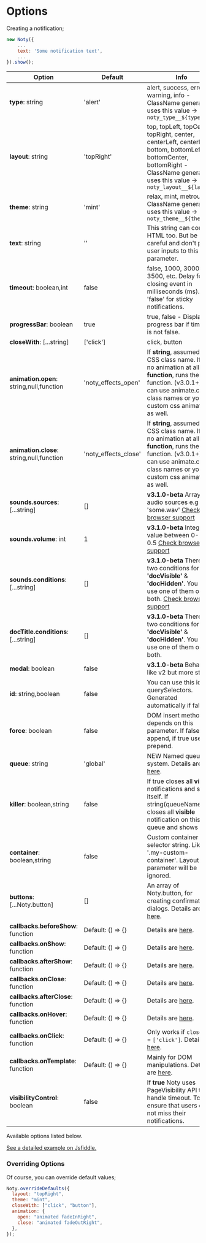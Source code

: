
# Options

Creating a notification;

```javascript
new Noty({
    ...
    text: 'Some notification text',
    ...
}).show();
```

| Option                                    | Default              | Info                                                                                                                                                                                                    |
| ----------------------------------------- | -------------------- | ------------------------------------------------------------------------------------------------------------------------------------------------------------------------------------------------------- |
| **type**: string                          | 'alert'              | alert, success, error, warning, info - ClassName generator uses this value → `noty_type__${type}`                                                                                                       |
| **layout**: string                        | 'topRight'           | top, topLeft, topCenter, topRight, center, centerLeft, centerRight, bottom, bottomLeft, bottomCenter, bottomRight - ClassName generator uses this value → `noty_layout__${layout}`                      |
| **theme**: string                         | 'mint'               | relax, mint, metroui - ClassName generator uses this value → `noty_theme__${theme}`                                                                                                                     |
| **text**: string                          | ''                   | This string can contain HTML too. But be careful and don't pass user inputs to this parameter.                                                                                                          |
| **timeout**: boolean,int                  | false                | false, 1000, 3000, 3500, etc. Delay for closing event in milliseconds (ms). Set 'false' for sticky notifications.                                                                                       |
| **progressBar**: boolean                  | true                 | true, false - Displays a progress bar if timeout is not false.                                                                                                                                          |
| **closeWith**: [...string]                | ['click']            | click, button                                                                                                                                                                                           |
| **animation.open**: string,null,function  | 'noty_effects_open'  | If **string**, assumed to be CSS class name. If **null**, no animation at all. If **function**, runs the function. (v3.0.1+) You can use animate.css class names or your custom css animations as well. |
| **animation.close**: string,null,function | 'noty_effects_close' | If **string**, assumed to be CSS class name. If **null**, no animation at all. If **function**, runs the function. (v3.0.1+) You can use animate.css class names or your custom css animations as well. |
| **sounds.sources**: [...string]           | []                   | **v3.1.0-beta** Array of audio sources e.g 'some.wav' [Check browser support](http://caniuse.com/#search=audio)                                                                                         |
| **sounds.volume**: int                    | 1                    | **v3.1.0-beta** Integer value between 0-1 e.g 0.5 [Check browser support](http://caniuse.com/#search=audio)                                                                                             |
| **sounds.conditions**: [...string]        | []                   | **v3.1.0-beta** There are two conditions for now: **'docVisible'** & **'docHidden'**. You can use one of them or both. [Check browser support](http://caniuse.com/#search=audio)                        |
| **docTitle.conditions**: [...string]      | []                   | **v3.1.0-beta** There are two conditions for now: **'docVisible'** & **'docHidden'**. You can use one of them or both.                                                                                  |
| **modal**: boolean                        | false                | **v3.1.0-beta** Behaves like v2 but more stable                                                                                                                                                         |
| **id**: string,boolean                    | false                | You can use this id with querySelectors. Generated automatically if false.                                                                                                                              |
| **force**: boolean                        | false                | DOM insert method depends on this parameter. If false uses append, if true uses prepend.                                                                                                                |
| **queue**: string                         | 'global'             | NEW Named queue system. Details are [here](api.md).                                                                                                                                                     |
| **killer**: boolean,string                | false                | If true closes all **visible** notifications and shows itself. If string(queueName) closes all **visible** notification on this queue and shows itself.                                                 |
| **container**: boolean,string             | false                | Custom container selector string. Like '.my-custom-container'. Layout parameter will be ignored.                                                                                                        |
| **buttons**: [...Noty.button]             | []                   | An array of Noty.button, for creating confirmation dialogs. Details are [here](confirm.md).                                                                                                             |
| **callbacks.beforeShow**: function        | Default: () => {}    | Details are [here](api.md).                                                                                                                                                                             |
| **callbacks.onShow**: function            | Default: () => {}    | Details are [here](api.md).                                                                                                                                                                             |
| **callbacks.afterShow**: function         | Default: () => {}    | Details are [here](api.md).                                                                                                                                                                             |
| **callbacks.onClose**: function           | Default: () => {}    | Details are [here](api.md).                                                                                                                                                                             |
| **callbacks.afterClose**: function        | Default: () => {}    | Details are [here](api.md).                                                                                                                                                                             |
| **callbacks.onHover**: function           | Default: () => {}    | Details are [here](api.md).                                                                                                                                                                             |
| **callbacks.onClick**: function           | Default: () => {}    | Only works if `closeWith` = `['click']`. Details are [here](api.md).                                                                                                                                    |
| **callbacks.onTemplate**: function        | Default: () => {}    | Mainly for DOM manipulations. Details are [here](api.md).                                                                                                                                               |
| **visibilityControl**: boolean            | false                | If **true** Noty uses PageVisibility API to handle timeout. To ensure that users do not miss their notifications.                                                                                       |

Available options listed below.

[See a detailed example on Jsfiddle.](https://jsfiddle.net/znyh891t/)

### Overriding Options

Of course, you can override default values;

```javascript
Noty.overrideDefaults({
  layout: "topRight",
  theme: "mint",
  closeWith: ["click", "button"],
  animation: {
    open: "animated fadeInRight",
    close: "animated fadeOutRight",
  },
});
```
